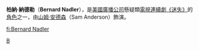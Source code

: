 {{noteTA
|1=zh-hans:《迷失》;zh-hk:《迷》;zh-tw:《Lost檔案》;
}}
{{迷失角色
| 綽號 = 柏納<br><small>Bernard</small>
| Image = [[File:Sam_Anderson_cropped2.jpg|250px]]<br>由[[山姆·安德森|山姆·安德森]]飾演柏納
| 最初出現 = “[[迷失_(第二季)_#漂流|漂流]]”
| 最後出現 = 無
| 回憶場景 = “[[迷失_(第二季)_#S.O.S|S.O.S]]”
| 首次於回憶中出現 = “[[迷失_(第二季)_#S.O.S|S.O.S]]”
| 最後於回憶中出現 = “[[迷失_(第二季)_#S.O.S|S.O.S]]”
| 名字 = 柏納·納德勒<br>Bernard Nadler
| 年齡 = 56或57歲
| 來自 = {{flagicon|USA}}[[美國|美國]][[紐約|紐約]][[布朗克斯|布朗克斯]]
| 職業 = [[牙醫|牙醫]]
| 來澳洲的原因 = 與妻子[[露絲·韓德森|露絲]]進行[[蜜月旅行|蜜月旅行]]，希望她的絕症能夠痊癒
| 回洛杉磯的原因 = 返回[[美國|美國]]
| 演員 = [[山姆·安德森|山姆·安德森]]<br>Sam Anderson
|}}

'''柏納·納德勒'''（'''Bernard Nadler'''），是[[美國廣播公司|美國廣播公司]]懸疑類[[電視連續劇|電視連續劇]][[迷失|《迷失》]]的[[角色|角色]]之一，由[[山姆·安德森|山姆·安德森]]（Sam Anderson）飾演。



{{迷失角色表}}

[[Category:迷失角色|B]]

[[fi:Bernard_Nadler|fi:Bernard Nadler]]